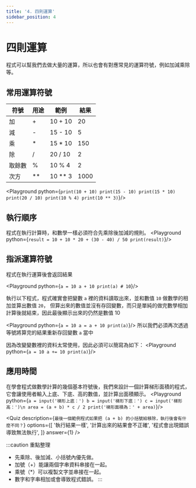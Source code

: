 ```yaml
---
title: '4. 四則運算'
sidebar_position: 4
---
```


# 四則運算
程式可以幫我們去做大量的運算，所以也會有對應常見的運算符號，例如加減乘除等。

## 常用運算符號
|符號|用途|範例|結果|
|-|-|-|-|
|加|+|10 + 10|20|
|減|-|15 - 10|5|
|乘|*|15 * 10|150|
|除|/|20 / 10|2|
|取餘數|%|10 % 4|2|
|次方|**|10 ** 3|1000|

<Playground python={`
print(10 + 10)
print(15 - 10)
print(15 * 10)
print(20 / 10)
print(10 % 4)
print(10 ** 3)
`}/>

## 執行順序
程式在執行計算時，和數學一樣必須符合先乘除後加減的規則。
<Playground python={`
result = 10 + 10 * 20 + (30 - 40) / 50
print(result)
`}/>

## 指派運算符號
程式在執行運算後會返回結果

<Playground python={`
a = 10
a + 10
print(a) # 10
`}/>

執行以下程式，程式確實會把變數 `a` 裡的資料讀取出來，並和數值 `10` 做數學的相加並算出數值 `20`，
但算出來的數值並沒有存回變數，而只是單純的做完數學相加計算後就結束，因此最後顯示出來的仍然是數值 10

<Playground python={`
a = 10
a = a + 10
print(a)
`}/>
所以我們必須再次透過等號將算完的結果重新存回變數 `a` 當中

因為改變變數裡的資料太常使用，因此必須可以簡寫為如下：
<Playground python={`
a = 10
a += 10
print(a)
`}/>

## 應用時間
在學會程式做數學計算的幾個基本符號後，我們來設計一個計算梯形面積的程式，<br/>
它會讓使用者輸入上底、下底、高的數值，並計算出面積顯示。
<Playground python={`
a = input('梯形上底：')
b = input('梯形下底：')
c = input('梯形高：')\n
area = (a + b) * c / 2
print('梯形面積為：' + area)
`}/>

<Quiz
  description={`最後一個範例程式如果把 (a + b) 的小括號給移除，執行後會有什麼不同？`}
  options={[
    '執行結果一樣',
    '計算出來的結果會不正確',
    '程式會出現錯誤導致無法執行',
  ]}
  answer={1}
/>

:::caution 重點整理
* 先乘除、後加減、小括號內優先做。
* 加號（+）能讓兩個字串資料串接在一起。
* 乘號（*）可以複製文字並串接在一起。
* 數字和字串相加或會導致程式錯誤。
:::